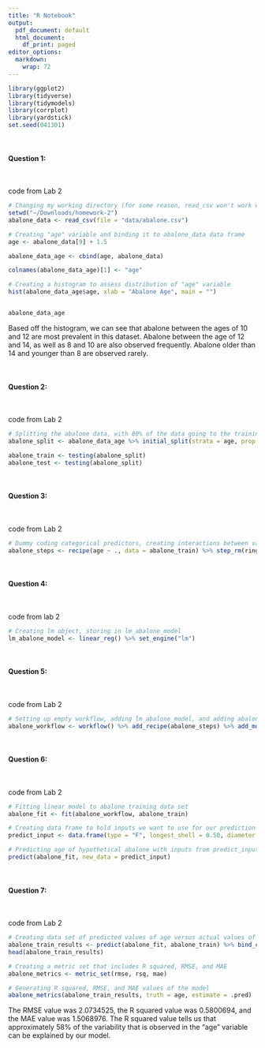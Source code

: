 ```yaml
---
title: "R Notebook"
output:
  pdf_document: default
  html_document:
    df_print: paged
editor_options: 
  markdown: 
    wrap: 72
---
```


```r

library(ggplot2)
library(tidyverse)
library(tidymodels)
library(corrplot)
library(yardstick)
set.seed(041301)

```

<br>

#### Question 1:

&nbsp;

code from Lab 2

```r

# Changing my working directory (for some reason, read_csv won't work without this step)
setwd("~/Downloads/homework-2")
abalone_data <- read_csv(file = "data/abalone.csv")

# Creating "age" variable and binding it to abalone_data data frame
age <- abalone_data[9] + 1.5

abalone_data_age <- cbind(age, abalone_data)

colnames(abalone_data_age)[1] <- "age"

# Creating a histogram to assess distribution of "age" variable
hist(abalone_data_age$age, xlab = "Abalone Age", main = "")


abalone_data_age
```

Based off the histogram, we can see that abalone between the ages of 10
and 12 are most prevalent in this dataset. Abalone between the age of 12
and 14, as well as 8 and 10 are also observed frequently. Abalone older
than 14 and younger than 8 are observed rarely.

<br>

#### Question 2:

&nbsp;

code from Lab 2

```r

# Splitting the abalone data, with 80% of the data going to the training set, and 20% of the data going to the test set
abalone_split <- abalone_data_age %>% initial_split(strata = age, prop = 0.80)

abalone_train <- testing(abalone_split)
abalone_test <- testing(abalone_split)

```

<br>

#### Question 3:

&nbsp;

code from Lab 2

```r

# Dummy coding categorical predictors, creating interactions between variables, scaling all predictors, and centering all predictors in one line
abalone_steps <- recipe(age ~ ., data = abalone_train) %>% step_rm(rings) %>% step_dummy(all_nominal_predictors()) %>% step_interact(terms = ~ starts_with("type"):shucked_weight + longest_shell:diameter + shucked_weight:shell_weight) %>% step_scale(all_numeric_predictors()) %>% step_center(all_numeric_predictors())

```

<br>

#### Question 4:

&nbsp;

code from lab 2

```r

# Creating lm object, storing in lm_abalone_model
lm_abalone_model <- linear_reg() %>% set_engine("lm")

```

<br>

#### Question 5:

&nbsp;

code from Lab 2

```r

# Setting up empty workflow, adding lm_abalone_model, and adding abalone_steps
abalone_workflow <- workflow() %>% add_recipe(abalone_steps) %>% add_model(lm_abalone_model)

```

<br>

#### Question 6:

&nbsp; 

code from Lab 2

```r

# Fitting linear model to abalone training data set
abalone_fit <- fit(abalone_workflow, abalone_train)

# Creating data frame to hold inputs we want to use for our prediction
predict_input <- data.frame(type = "F", longest_shell = 0.50, diameter = 0.10, height = 0.30, whole_weight = 4, shucked_weight = 1, viscera_weight = 2, shell_weight = 1, rings = 0)

# Predicting age of hypothetical abalone with inputs from predict_input
predict(abalone_fit, new_data = predict_input)

```

<br>

#### Question 7:

&nbsp; 

code from Lab 2

```r

# Creating data set of predicted values of age versus actual values of age
abalone_train_results <- predict(abalone_fit, abalone_train) %>% bind_cols(abalone_train %>% dplyr::select(age))
head(abalone_train_results)

# Creating a metric set that includes R squared, RMSE, and MAE
abalone_metrics <- metric_set(rmse, rsq, mae)

# Generating R squared, RMSE, and MAE values of the model
abalone_metrics(abalone_train_results, truth = age, estimate = .pred)

```

The RMSE value was 2.0734525, the R squared value was 0.5800694, and the
MAE value was 1.5068976. The R squared value tells us that approximately
58% of the variability that is observed in the "age" variable can be
explained by our model.
